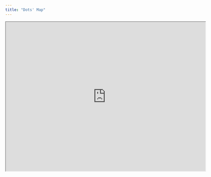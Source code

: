 ```yaml
---
title: "Dots' Map"
---
```


::: {.embed-container}

<iframe src="https://www.google.com/maps/d/u/1/embed?mid=1N5O2h7JLK9beRESNTz7IipAyrQ4_RYk&ehbc=2E312F" width="640" height="480"></iframe>

:::
